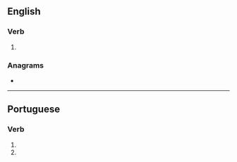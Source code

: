 ==English==

===Verb===
{{head|en|verb form}}

# {{en-third-person singular of|pasteurize}}

===Anagrams===
* {{anagrams|en|a=aeeiprsstuz|trapeziuses}}

----

==Portuguese==

===Verb===
{{head|pt|verb form}}

# {{inflection of|pasteurizar||2|s|pres|subj|lang=pt}}
# {{inflection of|pasteurizar||2|s|negative|impr|lang=pt}}